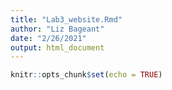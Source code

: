 ```yaml
---
title: "Lab3_website.Rmd"
author: "Liz Bageant"
date: "2/26/2021"
output: html_document
---
```


```r
knitr::opts_chunk$set(echo = TRUE)
```
